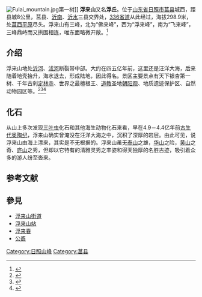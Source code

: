[[File:Fulai_mountain.jpg|thumb]]第一树]]
'''浮来山'''又名'''浮丘'''。位于[[山东省|山东省]][[日照市|日照市]][[莒县|莒县]]城西，距县城8公里，莒县、[[沂南县|沂南]]、[[沂水县|沂水]]三县交界处，[[336省道|336省道]]从此经过，海拔298.9米，处[[莒西平原|莒西平原]]尽头。浮来山有三峰，北为“佛来峰”，西为“浮来峰”，南为“飞来峰”，三峰鼎峙而又拱围相连，唯东面略微开敞。<ref>{{Cite web |url=http://www.fulaishan.cn/ |title=浮来山风景区官网 |access-date=2015-10-01 |archive-date=2020-06-01 |archive-url=https://web.archive.org/web/20200601185758/http://www.fulaishan.cn/ |dead-url=no }}</ref>

==介绍==
浮来山地处[[沂河|沂河]]、[[沭河|沭河]]断裂带中部。大约在四五亿年前，这里还是汪洋大海，后来随着地壳抬升，海水退去，形成陆地，因此得名。景区主要景点有天下银杏第一树、千年古刹[[定林寺|定林寺]]、世界之最檀根王、[[道教|道教]]圣地[[朝阳观|朝阳观]]、地质遗迹保护区、自然动物园区等。<ref>{{cite web|url=http://www.juxian.gov.cn/module/download/downfile.jsp?filename=bc6839a91a79483eba1ced2095f81402.pdf|title=2021年莒县浮来山地质遗迹保护管理服务中心部门预算|date=2021}}</ref><ref>{{cite web|url=https://pdf.hanspub.org/OJNS20210100000_24594014.pdf|title=“人与自然和谐共生”思想下的浮来山地质遗迹保护与利用规划方案研究|publisher=《自然科学》|date=2021|archiveurl=https://web.archive.org/web/20210624091701/https://pdf.hanspub.org/OJNS20210100000_24594014.pdf|archivedate=2021-06-24|deadurl=no|access-date=2021-06-24}}</ref><ref>{{cite web|url=http://dnwh.njmuseum.com/pdf/2015/201504/20150404.pdf|title=山东莒县浮来山西汉城阳国墓葬发掘简报|publisher=《东南文化》|date=2015年4月|archiveurl=https://web.archive.org/web/20210624092000/http://dnwh.njmuseum.com/pdf/2015/201504/20150404.pdf|archivedate=2021|deadurl=no}}</ref>

==化石==
从山上多次发现[[三叶虫|三叶虫]]化石和其他海生动物化石来看，早在4.9－4.4亿年前[[古生代|古生代]][[奥陶纪|奥陶纪]]，浮来山确实曾淹没在汪洋大海之中，沉积了深厚的岩层。由此可见，说浮来山由海上漂来，其实是不无根据的。浮来山虽无[[泰山|泰山]]之雄，[[华山|华山]]之险，[[黄山|黄山]]之奇、[[庐山|庐山]]之秀，但却以它特有的清雅灵秀之丰姿和得天独厚的名胜古迹，吸引着众多的游人纷至沓来。

==参考文献==
{{reflist}}

==參見==
*[[浮来山街道|浮来山街道]]
*[[浮来山站|浮来山站]]
*[[浮来春|浮来春]]
*[[公鼒|公鼒]]

[[Category:日照山峰|Category:日照山峰]]
[[Category:莒县|Category:莒县]]